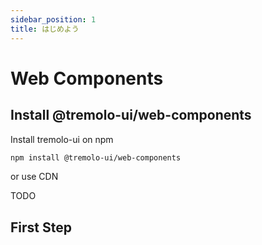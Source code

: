 ```yaml
---
sidebar_position: 1
title: はじめよう
---
```


# Web Components

## Install @tremolo-ui/web-components

Install tremolo-ui on npm

```bash
npm install @tremolo-ui/web-components
```

or use CDN

TODO

## First Step

```
```
